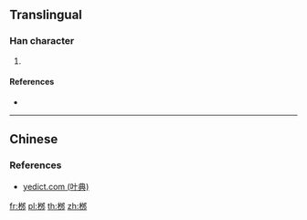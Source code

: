 ==Translingual==

===Han character===
{{Han char|rn=75|rad=木|as=06|sn=10|four=|canj=DNIL|ids=⿰木邜}}

# {{defn|Han|sort=木06}}

====References====
* {{Han ref|kx=0526.211|hdz=21187.041|uh=685E|ud=26718}}

----

==Chinese==
{{zh-see|柳|v}}

===References===
* [http://yedict.com/htm/68/685E.htm yedict.com (叶典)]

[[fr:桞]]
[[pl:桞]]
[[th:桞]]
[[zh:桞]]